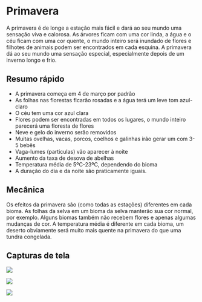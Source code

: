 # Primavera

A primavera é de longe a estação mais fácil e dará ao seu mundo uma sensação viva e calorosa. As árvores ficam com uma cor linda, a água e o céu ficam com uma cor quente, o mundo inteiro será inundado de flores e filhotes de animais podem ser encontrados em cada esquina. A primavera dá ao seu mundo uma sensação especial, especialmente depois de um inverno longo e frio.

## Resumo rápido

- A primavera começa em 4 de março por padrão
- As folhas nas florestas ficarão rosadas e a água terá um leve tom azul-claro
- O céu tem uma cor azul clara
- Flores podem ser encontradas em todos os lugares, o mundo inteiro parecerá uma floresta de flores
- Neve e gelo do inverno serão removidos
- Muitas ovelhas, vacas, porcos, coelhos e galinhas irão gerar um com 3-5 bebês
- Vaga-lumes (particulas) vão aparecer à noite
- Aumento da taxa de desova de abelhas
- Temperatura média de 5ºC-23ºC, dependendo do bioma
- A duração do dia e da noite são praticamente iguais.

## Mecânica

Os efeitos da primavera são (como todas as estações) diferentes em cada bioma. As folhas da selva em um bioma da selva manterão sua cor normal, por exemplo. Alguns biomas também não recebem flores e apenas algumas mudanças de cor. A temperatura média é diferente em cada bioma, um deserto obviamente será muito mais quente na primavera do que uma tundra congelada.

## Capturas de tela

![](https://2775637040-files.gitbook.io/~/files/v0/b/gitbook-x-prod.appspot.com/o/spaces%2F4p9wNXvzbAgtriQR5M18%2Fuploads%2FeATZm4rjj8qjGaRzlWhO%2Fspring.png?alt=media&token=27742b4a-d986-4504-a7b5-343abb6e194a)

![](https://2775637040-files.gitbook.io/~/files/v0/b/gitbook-x-prod.appspot.com/o/spaces%2F4p9wNXvzbAgtriQR5M18%2Fuploads%2F4FUCoAsO43MwZNIpyO31%2F2022-02-20_17.41.51.png?alt=media&token=451d530b-a309-40d0-a289-eb12d8b000a4)

![](https://2775637040-files.gitbook.io/~/files/v0/b/gitbook-x-prod.appspot.com/o/spaces%2F4p9wNXvzbAgtriQR5M18%2Fuploads%2FDDq3grnFF7q0gj6wdfVi%2F2022-02-20_18.22.34.png?alt=media&token=b2dd64d1-1c16-40b8-8316-462d2736d8d1)